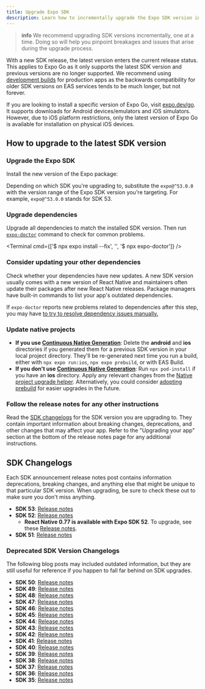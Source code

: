 ```yaml
---
title: Upgrade Expo SDK
description: Learn how to incrementally upgrade the Expo SDK version in your project.
---
```



> **info** We recommend upgrading SDK versions incrementally, one at a time. Doing so will help you pinpoint breakages and issues that arise during the upgrade process.

With a new SDK release, the latest version enters the current release status. This applies to Expo Go as it only supports the latest SDK version and previous versions are no longer supported. We recommend using [development builds](/develop/development-builds/introduction/) for production apps as the backwards compatibility for older SDK versions on EAS services tends to be much longer, but not forever.

If you are looking to install a specific version of Expo Go, visit [expo.dev/go](https://expo.dev/go). It supports downloads for Android devices/emulators and iOS simulators. However, due to iOS platform restrictions, only the latest version of Expo Go is available for installation on physical iOS devices.

## How to upgrade to the latest SDK version

<Step label="1">

### Upgrade the Expo SDK

Install the new version of the Expo package:

<Tabs>
  <Tab label="npm">
    <Terminal cmd={['$ npm install expo@^53.0.0']} />
  </Tab>
  <Tab label="Yarn">
    <Terminal cmd={['$ yarn add expo@^53.0.0']} />
  </Tab>
  <Tab label="pnpm">
    <Terminal cmd={['$ pnpm add expo@^53.0.0']} />
  </Tab>
  <Tab label="Bun">
    <Terminal cmd={['$ bun install expo@^53.0.0']} />
  </Tab>
</Tabs>

Depending on which SDK you're upgrading to, substitute the `expo@^53.0.0` with the version range of the Expo SDK version you're targeting. For example, `expo@^53.0.0` stands for SDK 53.

</Step>

<Step label="2">

### Upgrade dependencies

Upgrade all dependencies to match the installed SDK version. Then run [`expo-doctor`](/develop/tools/#expo-doctor) command to check for common problems.

<Terminal cmd={['$ npx expo install --fix', '', '$ npx expo-doctor']} />

</Step>

<Step label="3">

### Consider updating your other dependencies

Check whether your dependencies have new updates. A new SDK version usually comes with a new version of React Native and maintainers often update their packages after new React Native releases. Package managers have built-in commands to list your app's outdated dependencies.

<Tabs>
  <Tab label="npm">
    <Terminal cmd={['$ npm outdated']} />
  </Tab>
  <Tab label="Yarn">
    <Terminal cmd={['$ yarn outdated']} />
  </Tab>
  <Tab label="pnpm">
    <Terminal cmd={['$ pnpm outdated --recursive']} />
  </Tab>
  <Tab label="Bun">
    <Terminal cmd={['$ bun outdated']} />
  </Tab>
</Tabs>

If `expo-doctor` reports new problems related to dependencies after this step, you may have [to try to resolve dependency issues manually.](https://expo.fyi/resolving-dependency-issues)

</Step>

<Step label="4">

### Update native projects

- **If you use [Continuous Native Generation](/workflow/continuous-native-generation/)**: Delete the **android** and **ios** directories if you generated them for a previous SDK version in your local project directory. They'll be re-generated next time you run a build, either with `npx expo run:ios`, `npx expo prebuild`, or with EAS Build.
- **If you don't use [Continuous Native Generation](/workflow/continuous-native-generation/)**: Run `npx pod-install` if you have an **ios** directory. Apply any relevant changes from the [Native project upgrade helper](/bare/upgrade/). Alternatively, you could consider [adopting prebuild](/guides/adopting-prebuild/) for easier upgrades in the future.

</Step>

<Step label="5">

### Follow the release notes for any other instructions

Read the [SDK changelogs](#sdk-changelogs) for the SDK version you are upgrading to. They contain important information about breaking changes, deprecations, and other changes that may affect your app. Refer to the "Upgrading your app" section at the bottom of the release notes page for any additional instructions.

</Step>

## SDK Changelogs

Each SDK announcement release notes post contains information deprecations, breaking changes, and anything else that might be unique to that particular SDK version. When upgrading, be sure to check these out to make sure you don't miss anything.

- **SDK 53**: [Release notes](https://expo.dev/changelog/sdk-53)
- **SDK 52**: [Release notes](https://expo.dev/changelog/2024-11-12-sdk-52)
  - **React Native 0.77 is available with Expo SDK 52**. To upgrade, see these [Release notes](https://expo.dev/changelog/2025/01-21-react-native-0.77).
- **SDK 51**: [Release notes](https://expo.dev/changelog/2024-05-07-sdk-51)

### Deprecated SDK Version Changelogs

The following blog posts may included outdated information, but they are still useful for reference if you happen to fall far behind on SDK upgrades.

<Collapsible summary="See a full list of deprecated SDK release changelogs">

- **SDK 50**: [Release notes](https://expo.dev/changelog/2024-01-18-sdk-50)
- **SDK 49**: [Release notes](https://blog.expo.dev/expo-sdk-49-c6d398cdf740)
- **SDK 48**: [Release notes](https://blog.expo.dev/expo-sdk-48-ccb8302e231)
- **SDK 47**: [Release notes](https://blog.expo.dev/expo-sdk-47-a0f6f5c038af)
- **SDK 46**: [Release notes](https://blog.expo.dev/expo-sdk-46-c2a1655f63f7)
- **SDK 45**: [Release notes](https://blog.expo.dev/expo-sdk-45-f4e332954a68)
- **SDK 44**: [Release notes](https://blog.expo.dev/expo-sdk-44-4c4b8306584a)
- **SDK 43**: [Release notes](https://blog.expo.dev/expo-sdk-43-aa9b3c7d5541)
- **SDK 42**: [Release notes](https://blog.expo.dev/expo-sdk-42-579aee2348b6)
- **SDK 41**: [Release notes](https://blog.expo.dev/expo-sdk-41-12cc5232f2ef)
- **SDK 40**: [Release notes](https://dev.to/expo/expo-sdk-40-is-now-available-1in0)
- **SDK 39**: [Release notes](https://dev.to/expo/expo-sdk-39-is-now-available-1lm8)
- **SDK 38**: [Release notes](https://dev.to/expo/expo-sdk-38-is-now-available-5aa0)
- **SDK 37**: [Release notes](https://dev.to/expo/expo-sdk-37-is-now-available-69g)
- **SDK 36**: [Release notes](https://blog.expo.dev/expo-sdk-36-is-now-available-b91897b437fe)
- **SDK 35**: [Release notes](https://blog.expo.dev/expo-sdk-35-is-now-available-beee0dfafbf4)

</Collapsible>
